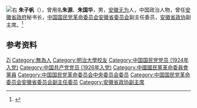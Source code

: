 {{Otheruses|other=名为朱国华的其他人物|朱国华}}
[[File:朱子帆.jpg|右]]
'''朱子帆'''（{{bd|1898年||1967年|}}），曾用名'''朱源'''、'''朱国华'''，男，[[安徽|安徽]][[无为县|无为]]人，中国政治人物，曾任[[安徽省政府|安徽省政府]]秘书长，[[中国国民党革命委员会安徽省委员会|中国国民党革命委员会安徽省委员会]]副主任委员，[[安徽省政协|安徽省政协]]副主席。<ref>{{Cite book|title=中华人民共和国职官志|author=何虎生, 李耀东, 向常福主编|publisher=中国社会出版社|year=2003|isbn=9787800883934|location=北京|pages=}}</ref>

== 参考资料 ==
{{reflist}}

{{中国人物小作品}}
{{中華民國第一屆立法委員}}

{{Authority control}}
{{DEFAULTSORT:Zhu朱}}
[[Category:朱姓|Zi]]
[[Category:無為人|Category:無為人]]
[[Category:明治大學校友|Category:明治大學校友]]
[[Category:中国国民党党员_(1924年入党)|Category:中国国民党党员 (1924年入党)]]
[[Category:中国共产党党员_(1926年入党)|Category:中国共产党党员 (1926年入党)]]
[[Category:中國國民黨革命委員會黨員|Category:中國國民黨革命委員會黨員]]
[[Category:中国国民党革命委员会中央委员会委员|Category:中国国民党革命委员会中央委员会委员]]
[[Category:中国国民党革命委员会安徽省委员会副主任委员|Category:中国国民党革命委员会安徽省委员会副主任委员]]
[[Category:安徽省政协副主席|Category:安徽省政协副主席]]